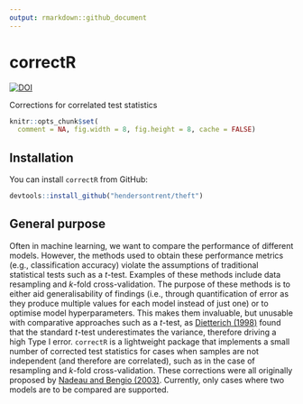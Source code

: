 ```yaml
---
output: rmarkdown::github_document
---
```


# correctR

[![DOI](https://zenodo.org/badge/578642033.svg)](https://zenodo.org/badge/latestdoi/578642033)

Corrections for correlated test statistics

```r
knitr::opts_chunk$set(
  comment = NA, fig.width = 8, fig.height = 8, cache = FALSE)
```

## Installation

You can install `correctR` from GitHub:

```r
devtools::install_github("hendersontrent/theft")
```

## General purpose

Often in machine learning, we want to compare the performance of different models. However, the methods used to obtain these performance metrics (e.g., classification accuracy) violate the assumptions of traditional statistical tests such as a $t$-test. Examples of these methods include data resampling and $k$-fold cross-validation. The purpose of these methods is to either aid generalisability of findings (i.e., through quantification of error as they produce multiple values for each model instead of just one) or to optimise model hyperparameters. This makes them invaluable, but unusable with comparative approaches such as a $t$-test, as [Dietterich (1998)](https://pubmed.ncbi.nlm.nih.gov/9744903/) found that the standard $t$-test underestimates the variance, therefore driving a high Type I error. `correctR` is a lightweight package that implements a small number of corrected test statistics for cases when samples are not independent (and therefore are correlated), such as in the case of resampling and $k$-fold cross-validation. These corrections were all originally proposed by [Nadeau and Bengio (2003)](https://link.springer.com/article/10.1023/A:1024068626366). Currently, only cases where two models are to be compared are supported.
